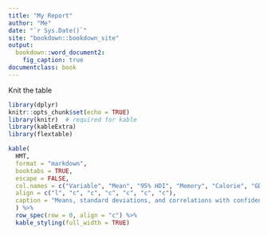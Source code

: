 ```yaml
--- 
title: "My Report"
author: "Me"
date: "`r Sys.Date()`"
site: "bookdown::bookdown_site"
output:
  bookdown::word_document2:
    fig_caption: true
documentclass: book
---
```


Knit the table

```r
library(dplyr)    
knitr::opts_chunk$set(echo = TRUE)
library(knitr)  # required for kable
library(kableExtra)
library(flextable)

kable(
  HMT,
  format = "markdown",
  booktabs = TRUE,
  escape = FALSE,
  col.names = c("Variable", "Mean", "95% HDI", "Memory", "Calorie", "GDP", "Vision"),
  align = c("l", "c", "c", "c", "c", "c", "c"),
  caption = "Means, standard deviations, and correlations with confidence intervals"
  ) %>%
  row_spec(row = 0, align = "c") %>%
  kable_styling(full_width = TRUE)
```


